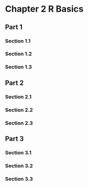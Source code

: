 # Chapter 2 R Basics

## Part 1


### Section 1.1

### Section 1.2

### Section 1.3



## Part 2



### Section 2.1




### Section 2.2





### Section 2.3





## Part 3


### Section 3.1


### Section 3.2


### Section 3.3


##

###


###

##


###


###

##